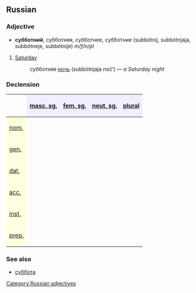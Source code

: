 ==Russian==
[[Category:Russian adjectives]]
===Adjective===
*'''субботний''', субботняя, субботнее, субботние (subbótnij, subbótnjaja, subbótneje, subbótnije) ''m/f/n/pl''

#[[Saturday]]
#: субботняя [[ночь]] (subbótnjaja noč’) — ''a Saturday night''

===Declension===
{| border="1" cellpadding="4" cellspacing="0"
!
! style="background-color: #EFEFFF" align="center"|[[masculine|masc. sg.]]
! style="background-color: #EFEFFF" align="center"|[[feminine|fem. sg.]]
! style="background-color: #EFEFFF" align="center"|[[neuter|neut. sg.]]
! style="background-color: #EFEFFF" align="center"|[[plural]]
|-
! style="background-color: #FFFFE0" align="left"|[[nominative case|nom.]]
| align="center"|{{RUchar|суббо́тний}}
| align="center"|{{RUchar|суббо́тняя}}
| align="center"|{{RUchar|суббо́тнее}}
| align="center"|{{RUchar|суббо́тние}}
|-
! style="background-color: #FFFFE0" align="left"|[[genitive case|gen.]]
| align="center"|{{RUchar|суббо́тнего}}
| align="center"|{{RUchar|суббо́тней}}
| align="center"|{{RUchar|суббо́тнего}}
| align="center"|{{RUchar|суббо́тних}}
|-
! style="background-color: #FFFFE0" align="left"|[[dative case|dat.]]
| align="center"|{{RUchar|суббо́тнему}}
| align="center"|{{RUchar|суббо́тней}}
| align="center"|{{RUchar|суббо́тнему}}
| align="center"|{{RUchar|суббо́тним}}
|-
! style="background-color: #FFFFE0" align="left"|[[accusative case|acc.]]
| align="center"|{{RUchar|суббо́тний,</br>суббо́тнего}}
| align="center"|{{RUchar|суббо́тнюю}}
| align="center"|{{RUchar|суббо́тнее}}
| align="center"|{{RUchar|суббо́тние,</br>суббо́тних}}
|-
! style="background-color: #FFFFE0" align="left"|[[instrumental case|inst.]]
| align="center"|{{RUchar|суббо́тним}}
| align="center"|{{RUchar|суббо́тней,</br>суббо́тнею}}
| align="center"|{{RUchar|суббо́тним}}
| align="center"|{{RUchar|суббо́тними}}
|-
! style="background-color: #FFFFE0" align="left"|[[prepositional case|prep.]]
| align="center"|{{RUchar|о суббо́тнем}}
| align="center"|{{RUchar|о суббо́тней}}
| align="center"|{{RUchar|о суббо́тнем}}
| align="center"|{{RUchar|о суббо́тних}}
|}

===See also===
*[[суббота]]